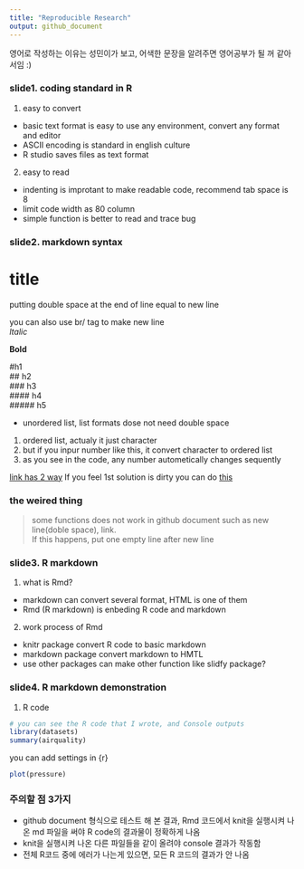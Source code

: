 ```yaml
---
title: "Reproducible Research"
output: github_document
---
```


영어로 작성하는 이유는 성민이가 보고, 어색한 문장을 알려주면 영어공부가 될 꺼 같아서임 :)

### slide1. coding standard in R

1. easy to convert
- basic text format is easy to use any environment, convert any format and editor
- ASCII encoding is standard in english culture
- R studio saves files as text format

2. easy to read
- indenting is improtant to make readable code, recommend tab space is 8
- limit code width as 80 column
- simple function is better to read and trace bug


### slide2. markdown syntax

title
======================

putting double space at the end of line equal to new line  

you can also use br/ tag to make new line<br/>
*ltalic*  

**Bold**  

#h1  
## h2  
### h3  
#### h4  
##### h5  

- unordered list, list formats dose not need double space
1. ordered list, actualy it just character
3. but if you inpur number like this, it convert character to ordered list
2. as you see in the code, any number autometically changes sequently

[link has 2 way](https://www.coursera.org/learn/reproducible-research/lecture/7TTqT/markdown/)
If you feel 1st solution is dirty you can do [this][1]  

[1]: https://www.coursera.org/learn/reproducible-research/lecture/7TTqT/markdown "this"  

### the weired thing  

> some functions does not work in github document such as new line(doble space), link.<br/>
> If this happens, put one empty line after new line  


### slide3. R markdown
1. what is Rmd?
- markdown can convert several format, HTML is one of them
- Rmd (R markdown) is enbeding R code and markdown

2. work process of Rmd
- knitr package convert R code to basic markdown
- markdown package convert markdown to HMTL
- use other packages can make other function like slidfy package?


### slide4. R markdown demonstration
1. R code
```r
# you can see the R code that I wrote, and Console outputs
library(datasets)
summary(airquality)
```

you can add settings in {r}

```r
plot(pressure)
```

### 주의할 점 3가지  
- github document 형식으로 테스트 해 본 결과, Rmd 코드에서 knit을 실행시켜 나온 md 파일을 써야 R code의 결과물이 정확하게 나옴  
- knit을 실행시켜 나온 다른 파일들을 같이 올려야 console 결과가 작동함  
- 전체 R코드 중에 에러가 나는게 있으면, 모든 R 코드의 결과가 안 나옴  